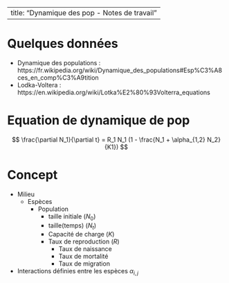 ---
title: "Dynamique des pop - Notes de travail"
 ---

# Quelques données 

- Dynamique des populations : https://fr.wikipedia.org/wiki/Dynamique_des_populations#Esp%C3%A8ces_en_comp%C3%A9tition
- Lodka-Voltera : https://en.wikipedia.org/wiki/Lotka%E2%80%93Volterra_equations 

# Equation de dynamique de pop
$$
\frac{\partial N_1}{\partial t} = R_1 N_1 (1 - \frac{N_1 + \alpha_{1,2} N_2}{K1})
$$

# Concept 

- Milieu
  + Espèces
    + Population
        - taille initiale ($N_0$)
        - taille(temps)  ($N_t$)
        - Capacité de charge ($K$)
        - Taux de reproduction ($R$)
          - Taux de naissance
          - Taux de mortalité
          - Taux de migration
          
- Interactions définies entre les espèces $\alpha_{i,j}$











